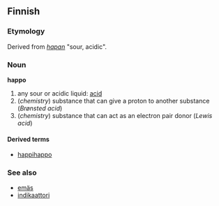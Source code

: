 ==Finnish==

===Etymology===

Derived from ''[[hapan]]'' "sour, acidic".

===Noun===
'''happo'''

# any sour or acidic liquid: [[acid]]
# (''chemistry'') substance that can give a proton to another substance (''Brønsted acid'')
# (''chemistry'') substance that can act as an electron pair donor (''Lewis acid'')

====Derived terms====
*[[happihappo]]

===See also===
*[[emäs]]
*[[indikaattori]]